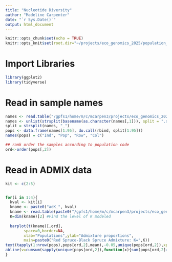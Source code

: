 ```yaml
---
title: "Nucleotide Diversity"
author: "Madeline Carpenter"
date: "`r Sys.Date()`"
output: html_document
---
```


```r
knitr::opts_chunk$set(echo = TRUE)
knitr::opts_knit$set(root.dir="~/projects/eco_genomics_2025/population_genomics/myresults/ANGSD/PCA_ADMIX/")
```

# Import Libraries
```r
library(ggplot2)
library(tidyverse)
```

# Read in sample names
```r
names <- read.table("/gpfs1/home/m/c/mcarpen3/projects/eco_genomics_2025/population_genomics/myresults/ANGSD/PCA_ADMIX/allRS_bam.list")
names <- unlist(strsplit(basename(as.character(names[,1])), split = ".sorted.rmdup.bam"))
split = strsplit(names, "_")
pops <- data.frame(names[1:95], do.call(rbind, split[1:95]))
names(pops) = c("Ind", "Pop", "Row", "Col")

## rank order the samples according to population code
ord<-order(pops[,2])
```

# Read in ADMIX data
```r

kit <- c(2:5)


for(i in 1:4){
  kval <- kit[i]
  kname <- paste0("adK_", kval)
  kname <- read.table(paste0("/gpfs1/home/m/c/mcarpen3/projects/eco_genomics_2025/population_genomics/myresults/ANGSD/PCA_ADMIX/all_RS_K", kval, ".admix.", kval, ".Q"), sep=" ", header=F)
  K=dim(kname)[2] #Find the level of K modeled
  
  barplot(t(kname)[,ord],
        space=0,border=NA,
        xlab="Populations",ylab="Admixture proportions",
        main=paste0("Red Spruce-Black Spruce Admixture: K=",K))
text(tapply(1:nrow(pops),pops[ord,2],mean),-0.05,unique(pops[ord,2]),xpd=T,cex=0.75,srt=45)
abline(v=cumsum(sapply(unique(pops[ord,2]),function(x){sum(pops[ord,2]==x)})),col=1,lwd=1.2)
}
```
